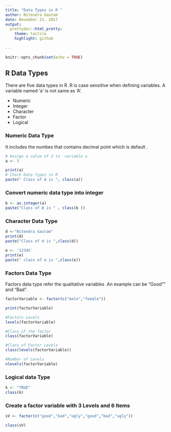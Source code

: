 ```yaml
---
title: "Data Types in R "
author: Nitendra Gautam
date: November 23, 2017
output: 
  prettydoc::html_pretty:
    theme: tactile
    highlight: github
    
---
```


```r
knitr::opts_chunk$set(echo = TRUE)
```

## R Data Types

There are five data types in R .R is case sensitive when defining variables. A variable named 'a' is not same as 'A'.


* Numeric
* Integer
* Character
* Factor
* Logical 


### Numeric Data Type 
 It includes the numbes that contains decimal point which is default .


```r
# Assign a value of 3 to  variable a
a <- 3

print(a)
# Check Data Types in R 
paste(" Class of A is ", class(a))

```


### Convert numeric data type into integer

```r
b <- as.integer(a)
paste("Class of B is " , class(b ))
```

### Character Data Type

```r
d <-"Nitendra Gautam"
print(d)
paste("Class of d is ",class(d))

e <- '12345'
print(e)
paste(" class of e is ",class(e))
```

 

### Factors Data Type

Factors data type refer the qualitative variables .An example can be "Good"" and "Bad".


```r
factorVariable <- factor(c("male","female"))

print(factorVariable)

#Factors Levels
levels(factorVariable)

#Class of the factor
class(factorVariable)

#Class of Factor Levels
class(levels(factorVariable))

#Number of Levels
nlevels(factorVariable)

```


### Logical data Type


```r
k <- "TRUE"
class(k)

```

### Create a factor variable with 3 Levels and 6 Items

```r
sV <- factor(c("good","bad","ugly","good","bad","ugly"))

class(sV)
```
